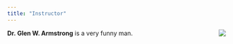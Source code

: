 ```yaml
---
title: "Instructor"
---
```


![](img/team/glen.png){width=50%, style="float:right;padding: 0 0 0 10px;"}

**Dr. Glen W. Armstrong** is a very funny man.
